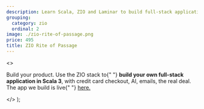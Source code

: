 ```yaml
---
description: Learn Scala, ZIO and Laminar to build full-stack applications with the ZIO stack. Build a full-blown product with emails, credit card checkout, and more.
grouping:
  category: zio
  ordinal: 2
image: ./zio-rite-of-passage.png
price: 495
title: ZIO Rite of Passage
---
```


  <>
    <p>
      Build your product. Use the ZIO stack to{" "}
      <strong>build your own full-stack application in Scala 3</strong>, with
      credit card checkout, AI, emails, the real deal. The app we build is live{" "}
      <a href="https://companies.rockthejvm.com/">here.</a>
    </p>
  </>
);
